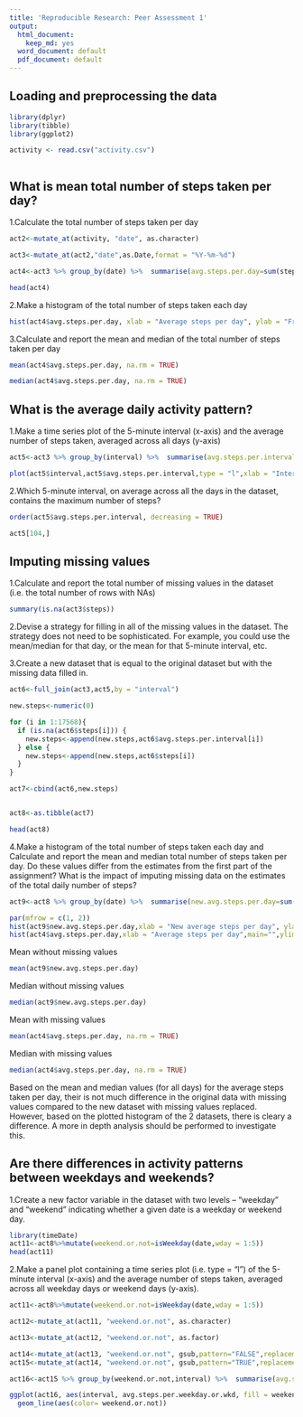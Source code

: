 ```yaml
---
title: 'Reproducible Research: Peer Assessment 1'
output:
  html_document:
    keep_md: yes
  word_document: default
  pdf_document: default
---
```



## Loading and preprocessing the data

```r
library(dplyr)
library(tibble)
library(ggplot2)

activity <- read.csv("activity.csv")



```

## What is mean total number of steps taken per day?

1.Calculate the total number of steps taken per day

```r
act2<-mutate_at(activity, "date", as.character)

act3<-mutate_at(act2,"date",as.Date,format = "%Y-%m-%d")

act4<-act3 %>% group_by(date) %>%  summarise(avg.steps.per.day=sum(steps))

head(act4)
```

2.Make a histogram of the total number of steps taken each day

```r
hist(act4$avg.steps.per.day, xlab = "Average steps per day", ylab = "Frequency",main="",breaks = 10)

```

3.Calculate and report the mean and median of the total number of steps taken per day

```r
mean(act4$avg.steps.per.day, na.rm = TRUE)

median(act4$avg.steps.per.day, na.rm = TRUE)
```

## What is the average daily activity pattern?

1.Make a time series plot of the 5-minute interval (x-axis) and the average number of steps taken, averaged across all days (y-axis)
```r

act5<-act3 %>% group_by(interval) %>%  summarise(avg.steps.per.interval=mean(steps,na.rm = TRUE))

plot(act5$interval,act5$avg.steps.per.interval,type = "l",xlab = "Interval", ylab = "Average steps per day",main="")

```

2.Which 5-minute interval, on average across all the days in the dataset, contains the maximum number of steps?

```r
order(act5$avg.steps.per.interval, decreasing = TRUE)

act5[104,]
```


## Imputing missing values

1.Calculate and report the total number of missing values in the dataset (i.e. the total number of rows with NAs)
```r
summary(is.na(act3$steps))

```

2.Devise a strategy for filling in all of the missing values in the dataset. The strategy does not need to be sophisticated. For example, you could use the mean/median for that day, or the mean for that 5-minute interval, etc.

3.Create a new dataset that is equal to the original dataset but with the missing data filled in.

```r

act6<-full_join(act3,act5,by = "interval")

new.steps<-numeric(0) 

for (i in 1:17568){
  if (is.na(act6$steps[i])) { 
    new.steps<-append(new.steps,act6$avg.steps.per.interval[i])
  } else {
    new.steps<-append(new.steps,act6$steps[i])
  }
}

act7<-cbind(act6,new.steps) 


act8<-as.tibble(act7)

head(act8)
```


4.Make a histogram of the total number of steps taken each day and Calculate and report the mean and median total number of steps taken per day. Do these values differ from the estimates from the first part of the assignment? What is the impact of imputing missing data on the estimates of the total daily number of steps?

```r
act9<-act8 %>% group_by(date) %>%  summarise(new.avg.steps.per.day=sum(new.steps))

par(mfrow = c(1, 2))
hist(act9$new.avg.steps.per.day,xlab = "New average steps per day", ylab = "Frequency",main="",ylim = c(0,25),breaks = 10)
hist(act4$avg.steps.per.day,xlab = "Average steps per day",main="",ylim = c(0,25),breaks=10)
```

Mean without missing values
```r

mean(act9$new.avg.steps.per.day)
```

Median without missing values
```r

median(act9$new.avg.steps.per.day)
```

Mean with missing values
```r

mean(act4$avg.steps.per.day, na.rm = TRUE)

```

Median with missing values

```r

median(act4$avg.steps.per.day, na.rm = TRUE)
```

Based on the mean and median values (for all days) for the average steps taken per day, their is not much difference in the original data with missing values compared to the new dataset with missing values replaced.  However, based on the plotted histogram of the 2 datasets, there is cleary a difference.  A more in depth analysis should be performed to investigate this.

## Are there differences in activity patterns between weekdays and weekends?

1.Create a new factor variable in the dataset with two levels – “weekday” and “weekend” indicating whether a given date is a weekday or weekend day.

```r

library(timeDate)
act11<-act8%>%mutate(weekend.or.not=isWeekday(date,wday = 1:5))   
head(act11)

```

2.Make a panel plot containing a time series plot (i.e.
type = "l") of the 5-minute interval (x-axis) and the average number of steps taken, averaged across all weekday days or weekend days (y-axis).

```r

act11<-act8%>%mutate(weekend.or.not=isWeekday(date,wday = 1:5))   

act12<-mutate_at(act11, "weekend.or.not", as.character)

act13<-mutate_at(act12, "weekend.or.not", as.factor)

act14<-mutate_at(act13, "weekend.or.not", gsub,pattern="FALSE",replacement="weekend")
act15<-mutate_at(act14, "weekend.or.not", gsub,pattern="TRUE",replacement="weekday")

act16<-act15 %>% group_by(weekend.or.not,interval) %>%  summarise(avg.steps.per.weekday.or.wkd=mean(new.steps))

ggplot(act16, aes(interval, avg.steps.per.weekday.or.wkd, fill = weekend.or.not))+
  geom_line(aes(color= weekend.or.not))


```






